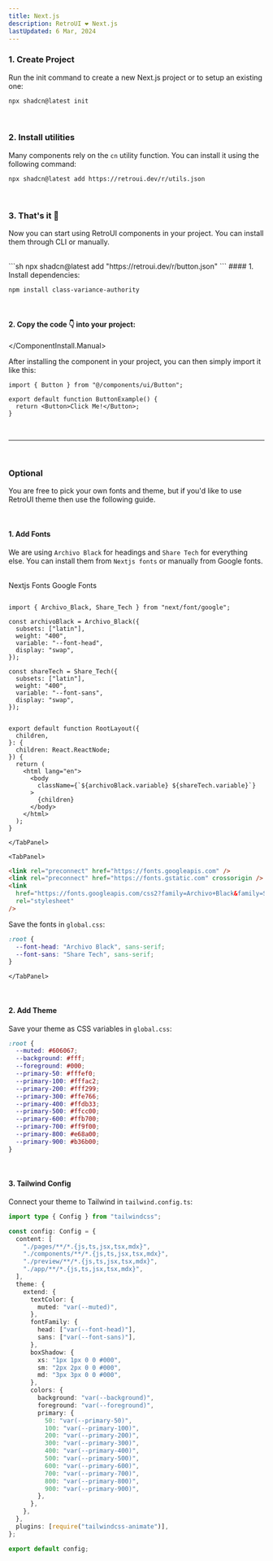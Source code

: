 ```yaml
---
title: Next.js
description: RetroUI ❤️ Next.js
lastUpdated: 6 Mar, 2024
---
```


### 1. Create Project

Run the init command to create a new Next.js project or to setup an existing one:

```sh
npx shadcn@latest init
```
<br />

### 2. Install utilities

Many components rely on the `cn` utility function. You can install it using the following command:

```sh
npx shadcn@latest add https://retroui.dev/r/utils.json
```

<br />

### 3. That's it 🚀

Now you can start using RetroUI components in your project. You can install them through CLI or manually.

<br />

<ComponentInstall>
  <ComponentInstall.Cli>
    ```sh
npx shadcn@latest add "https://retroui.dev/r/button.json"
    ```
  </ComponentInstall.Cli>
  <ComponentInstall.Manual>
#### 1. Install dependencies:

```sh
npm install class-variance-authority
```

<br />

#### 2. Copy the code 👇 into your project:

<ComponentSource name="button" />

  </ComponentInstall.Manual>
</ComponentInstall>

After installing the component in your project, you can then simply import it like this:

```tsx
import { Button } from "@/components/ui/Button";
 
export default function ButtonExample() {
  return <Button>Click Me!</Button>;
}
```

<br />
<hr />
<br />

### Optional

You are free to pick your own fonts and theme, but if you'd like to use RetroUI theme then use the following guide.

<br />

#### 1. Add Fonts
We are using `Archivo Black` for headings and `Share Tech` for everything else. You can install them from `Nextjs fonts` or manually from Google fonts.

<br />

<TabGroup>
  <TabList className="border-b bg-transparent flex space-x-4 mb-6">
    <Tab className="text-lg min-w-12 relative px-2 py-1 border-b-2 border-b-transparent bg-transparent data-[selected]:border-primary-500 data-[selected]:text-foreground focus:outline-none">
      Nextjs Fonts
    </Tab>
    <Tab className="text-lg min-w-12 relative px-2 py-1 border-b-2 border-b-transparent bg-transparent data-[selected]:border-primary-500 data-[selected]:text-foreground focus:outline-none">
      Google Fonts
    </Tab>
  </TabList>

  <TabPanels>
    <TabPanel>

```tsx

import { Archivo_Black, Share_Tech } from "next/font/google";

const archivoBlack = Archivo_Black({
  subsets: ["latin"],
  weight: "400",
  variable: "--font-head",
  display: "swap",
});

const shareTech = Share_Tech({
  subsets: ["latin"],
  weight: "400",
  variable: "--font-sans",
  display: "swap",
});


export default function RootLayout({
  children,
}: {
  children: React.ReactNode;
}) {
  return (
    <html lang="en">
      <body
        className={`${archivoBlack.variable} ${shareTech.variable}`}
      >
        {children}
      </body>
    </html>
  );
}

```

    </TabPanel>

    <TabPanel>

```html
<link rel="preconnect" href="https://fonts.googleapis.com" />
<link rel="preconnect" href="https://fonts.gstatic.com" crossorigin />
<link
  href="https://fonts.googleapis.com/css2?family=Archivo+Black&family=Share+Tech&display=swap"
  rel="stylesheet"
/>
```

Save the fonts in `global.css`:

```css
:root {
  --font-head: "Archivo Black", sans-serif;
  --font-sans: "Share Tech", sans-serif;
}
```

    </TabPanel>

  </TabPanels>
</TabGroup>

<br />

#### 2. Add Theme

Save your theme as CSS variables in `global.css`:

```css
:root {
  --muted: #606067;
  --background: #fff;
  --foreground: #000;
  --primary-50: #fffef0;
  --primary-100: #fffac2;
  --primary-200: #fff299;
  --primary-300: #ffe766;
  --primary-400: #ffdb33;
  --primary-500: #ffcc00;
  --primary-600: #ffb700;
  --primary-700: #ff9f00;
  --primary-800: #e68a00;
  --primary-900: #b36b00;
}
```
<br />

#### 3. Tailwind Config

Connect your theme to Tailwind in `tailwind.config.ts`:

```ts
import type { Config } from "tailwindcss";

const config: Config = {
  content: [
    "./pages/**/*.{js,ts,jsx,tsx,mdx}",
    "./components/**/*.{js,ts,jsx,tsx,mdx}",
    "./preview/**/*.{js,ts,jsx,tsx,mdx}",
    "./app/**/*.{js,ts,jsx,tsx,mdx}",
  ],
  theme: {
    extend: {
      textColor: {
        muted: "var(--muted)",
      },
      fontFamily: {
        head: ["var(--font-head)"],
        sans: ["var(--font-sans)"],
      },
      boxShadow: {
        xs: "1px 1px 0 0 #000",
        sm: "2px 2px 0 0 #000",
        md: "3px 3px 0 0 #000",
      },
      colors: {
        background: "var(--background)",
        foreground: "var(--foreground)",
        primary: {
          50: "var(--primary-50)",
          100: "var(--primary-100)",
          200: "var(--primary-200)",
          300: "var(--primary-300)",
          400: "var(--primary-400)",
          500: "var(--primary-500)",
          600: "var(--primary-600)",
          700: "var(--primary-700)",
          800: "var(--primary-800)",
          900: "var(--primary-900)",
        },
      },
    },
  },
  plugins: [require("tailwindcss-animate")],
};

export default config;
```

